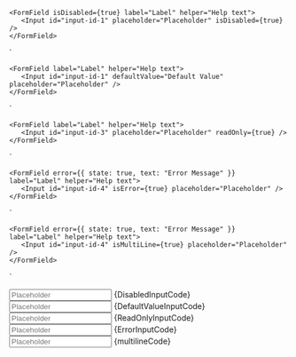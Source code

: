 
    <FormField isDisabled={true} label="Label" helper="Help text">
       <Input id="input-id-1" placeholder="Placeholder" isDisabled={true} />
    </FormField>
`

    <FormField label="Label" helper="Help text">
       <Input id="input-id-1" defaultValue="Default Value" placeholder="Placeholder" />
    </FormField>
`

    <FormField label="Label" helper="Help text">
       <Input id="input-id-3" placeholder="Placeholder" readOnly={true} />
    </FormField>
`

    <FormField error={{ state: true, text: "Error Message" }} label="Label" helper="Help text">
       <Input id="input-id-4" isError={true} placeholder="Placeholder" />
    </FormField>
`

    <FormField error={{ state: true, text: "Error Message" }} label="Label" helper="Help text">
       <Input id="input-id-4" isMultiLine={true} placeholder="Placeholder" />
    </FormField>
`

<Section
	title="Disabled"
	contained={true}
	border={true}
	style={{ paddingRight: 0, paddingLeft: 0 }}
>
	<Preview wrapper={true}>
		<FormField isDisabled={true} label="Label" helper="Help text">
			<Input
				id="input-id-1"
				label="Label"
				description="This is a description."
				descriptionId="desc-id-1"
				placeholder="Placeholder"
				isDisabled={true}
			/>
		</FormField>
	</Preview>
	<Snippet language="js">{DisabledInputCode}</Snippet>
</Section>

<Section
	title="Default Value"
	contained={true}
	border={true}
	style={{ paddingRight: 0, paddingLeft: 0 }}
>
	<Preview wrapper={true}>
		<FormField label="Label" helper="Help text">
			<Input
				id="input-id-2"
				defaultValue="Default Value"
				placeholder="Placeholder"
			/>
		</FormField>
	</Preview>
	<Snippet language="js">{DefaultValueInputCode}</Snippet>
</Section>

<Section
	title="Read Only"
	contained={true}
	border={true}
	style={{ paddingRight: 0, paddingLeft: 0 }}
>
	<Preview wrapper={true}>
		<FormField label="Label" helper="Help text">
			<Input id="input-id-3" placeholder="Placeholder" readOnly={true} />
		</FormField>
	</Preview>
	<Snippet language="js">{ReadOnlyInputCode}</Snippet>
</Section>

<Section
	title="Error"
	contained={true}
	border={true}
	style={{ paddingRight: 0, paddingLeft: 0 }}
>
	<Preview wrapper={true}>
		<FormField
			error={{ state: true, text: "Error Message" }}
			label="Label"
			helper="Help text"
		>
			<Input id="input-id-4" isError={true} placeholder="Placeholder" />
		</FormField>
	</Preview>
	<Snippet language="js">{ErrorInputCode}</Snippet>
</Section>

<Section
	title="Multiline"
	contained={true}
	border={true}
	style={{ paddingRight: 0, paddingLeft: 0 }}
>
	<Preview wrapper={true}>
		<FormField label="Label" helper="Help text">
			<Input id="input-id-4" isMultiLine={true} placeholder="Placeholder" />
		</FormField>
	</Preview>
	<Snippet language="js">{multilineCode}</Snippet>
</Section>
